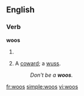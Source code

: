 ==English==

===Verb===
'''woos'''

# {{third-person singular of|[[woo]]}}
# {{Australian|colloquial}} A [[coward]]; a [[wuss]].
#: ''Don't be a '''woos'''.''

[[fr:woos]]
[[simple:woos]]
[[vi:woos]]